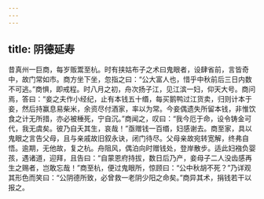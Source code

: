 ```yaml
---
---
---
```

title: 阴德延寿
---




昔真州一巨商，每岁贩鬻至杭。时有挟姑布子之术曰鬼眼者，设肆省前，言皆奇中，故门常如市。商方坐下坐，忽指之曰：“公大富人也，惜乎中秋前后三日内数不可逃。”商惧，即戒程。时八月之初，舟次扬子江，见江滨一妇，仰天大号。商问焉，答曰：“妾之夫作小经纪，止有本钱五十缗，每买鹅鸭过江货卖，归则计本于妾，然后持赢息易柴米，余资尽付酒家，率以为常。今妾偶遗失所留本钱，非惟饮食之计无所措，亦必被棰死，宁自沉。”商闻之，叹曰：“我今厄于命，设令铸金可代，我无虞矣。彼乃自夭其生，哀哉！”亟赠钱一百缗，妇感谢去。商至家，具以鬼眼之言告父母，且与亲戚故旧叙永诀，闭门待尽。父母亲故宛转宽解，终弗自悟。逾期，无他故，复之杭。舟阻风，偶泊向时赠钱处，登岸散步。适此妇襁负婴孩，遇诸道，迎拜，且告曰：“自蒙恩府持拔，数日后乃产，妾母子二人没齿感再生之赐者，岂敢忘哉！”商至杭，便过鬼眼所，惊顾曰：“公中秋胡不死？”乃详观其形色而笑曰：“公阴德所致，必曾救一老阴少阳之命矣。”商异其术，捐钱若干以报之。